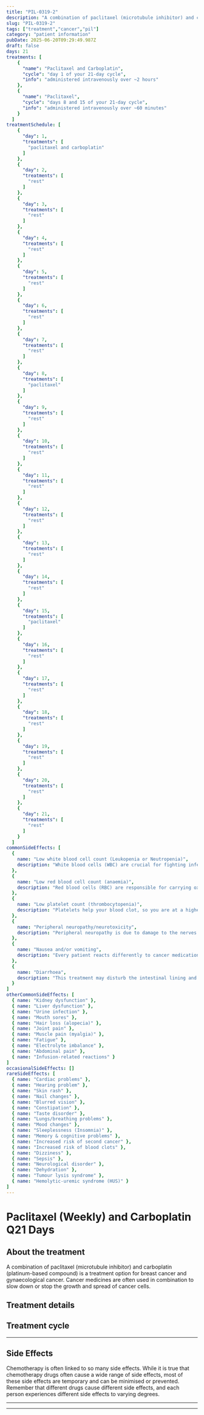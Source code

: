 ```yaml
---
title: "PIL-0319-2"
description: "A combination of paclitaxel (microtubule inhibitor) and carboplatin (platinum-based compound) is a treatment option for breast cancer and gynaecological cancer. Cancer medicines are often used in combination to slow down or stop the growth and spread of cancer cells."
slug: "PIL-0319-2"
tags: ["treatment","cancer","pil"]
category: "patient information"
pubDate: 2025-06-20T09:29:49.987Z
draft: false
days: 21
treatments: [
    {
      "name": "Paclitaxel and Carboplatin",
      "cycle": "day 1 of your 21-day cycle",
      "info": "administered intravenously over ~2 hours"
    },
    {
      "name": "Paclitaxel",
      "cycle": "days 8 and 15 of your 21-day cycle",
      "info": "administered intravenously over ~60 minutes"
    }
  ]
treatmentSchedule: [
    {
      "day": 1,
      "treatments": [
        "paclitaxel and carboplatin"
      ]
    },
    {
      "day": 2,
      "treatments": [
        "rest"
      ]
    },
    {
      "day": 3,
      "treatments": [
        "rest"
      ]
    },
    {
      "day": 4,
      "treatments": [
        "rest"
      ]
    },
    {
      "day": 5,
      "treatments": [
        "rest"
      ]
    },
    {
      "day": 6,
      "treatments": [
        "rest"
      ]
    },
    {
      "day": 7,
      "treatments": [
        "rest"
      ]
    },
    {
      "day": 8,
      "treatments": [
        "paclitaxel"
      ]
    },
    {
      "day": 9,
      "treatments": [
        "rest"
      ]
    },
    {
      "day": 10,
      "treatments": [
        "rest"
      ]
    },
    {
      "day": 11,
      "treatments": [
        "rest"
      ]
    },
    {
      "day": 12,
      "treatments": [
        "rest"
      ]
    },
    {
      "day": 13,
      "treatments": [
        "rest"
      ]
    },
    {
      "day": 14,
      "treatments": [
        "rest"
      ]
    },
    {
      "day": 15,
      "treatments": [
        "paclitaxel"
      ]
    },
    {
      "day": 16,
      "treatments": [
        "rest"
      ]
    },
    {
      "day": 17,
      "treatments": [
        "rest"
      ]
    },
    {
      "day": 18,
      "treatments": [
        "rest"
      ]
    },
    {
      "day": 19,
      "treatments": [
        "rest"
      ]
    },
    {
      "day": 20,
      "treatments": [
        "rest"
      ]
    },
    {
      "day": 21,
      "treatments": [
        "rest"
      ]
    }
  ]
commonSideEffects: [
  {
    name: "Low white blood cell count (Leukopenia or Neutropenia)",
    description: "White blood cells (WBC) are crucial for fighting infection. While receiving treatment, your WBC count can drop, putting you at a higher risk of disease."
  },
  {
    name: "Low red blood cell count (anaemia)",
    description: "Red blood cells (RBC) are responsible for carrying oxygen to the tissues in your body. When you have a low RBC count, you may feel tired or weak and have pale skin."
  },
  {
    name: "Low platelet count (thrombocytopenia)",
    description: "Platelets help your blood clot, so you are at a higher risk of bleeding when your platelet count decreases. Let your oncology care team know if you have any excess bruising or bleeding, including nose bleeds, sore gums or blood in your urine or stool."
  },
  {
    name: "Peripheral neuropathy/neurotoxicity",
    description: "Peripheral neuropathy is due to damage to the nerves outside the brain and spinal cord. These nerves carry information from the brain to other parts of the body. The usual symptoms are numbness, tingling, and weakness in the extremities like hands and feet."
  },
  {
    name: "Nausea and/or vomiting",
    description: "Every patient reacts differently to cancer medication. Many people feel nauseous, and some also experience vomiting. Nausea and vomiting can be managed or reduced with medication."
  },
  {
    name: "Diarrhoea",
    description: "This treatment may disturb the intestinal lining and cause loose, watery, and more frequent stools than usual. Certain medications have a higher chance of causing diarrhoea."
  }
]
otherCommonSideEffects: [
  { name: "Kidney dysfunction" },
  { name: "Liver dysfunction" },
  { name: "Urine infection" },
  { name: "Mouth sores" },
  { name: "Hair loss (alopecia)" },
  { name: "Joint pain" },
  { name: "Muscle pain (myalgia)" },
  { name: "Fatigue" },
  { name: "Electrolyte imbalance" },
  { name: "Abdominal pain" },
  { name: "Infusion-related reactions" }
]
occasionalSideEffects: []
rareSideEffects: [
  { name: "Cardiac problems" },
  { name: "Hearing problem" },
  { name: "Skin rash" },
  { name: "Nail changes" },
  { name: "Blurred vision" },
  { name: "Constipation" },
  { name: "Taste disorder" },
  { name: "Lungs/breathing problems" },
  { name: "Mood changes" },
  { name: "Sleeplessness (Insomnia)" },
  { name: "Memory & cognitive problems" },
  { name: "Increased risk of second cancer" },
  { name: "Increased risk of blood clots" },
  { name: "Dizziness" },
  { name: "Sepsis" },
  { name: "Neurological disorder" },
  { name: "Dehydration" },
  { name: "Tumour lysis syndrome" },
  { name: "Hemolytic-uremic syndrome (HUS)" }
]
---
```


# Paclitaxel (Weekly) and Carboplatin Q21 Days

## About the treatment

A combination of paclitaxel (microtubule inhibitor) and carboplatin (platinum-based compound) is a treatment option for breast cancer and gynaecological cancer. Cancer medicines are often used in combination to slow down or stop the growth and spread of cancer cells.

## Treatment details

<LegendGrid treatments={treatments} />

## Treatment cycle

<TreatmentCycleGrid treatmentSchedule={treatmentSchedule} />

<hr class="py-0 border-t-[0.5px] border-gray-500" />

## Side Effects

Chemotherapy is often linked to so many side effects. While it is true that chemotherapy drugs often cause a wide range of side effects, most of these side effects are temporary and can be minimised or prevented. Remember that different drugs cause different side effects, and each person experiences different side effects to varying degrees.

<CommonSideEffects commonSideEffects={commonSideEffects} />
<OtherCommonSideEffects otherCommonSideEffects={otherCommonSideEffects} />
<OccasionalSideEffects occasionalSideEffects={occasionalSideEffects} />
<RareSideEffects rareSideEffects={rareSideEffects} />

<hr class="py-0 border-t-[0.5px] border-gray-500" />

<SafeHandlingAccordion />
<GeneralPrecautionsAccordion />
<LifestyleSafetyAccordion />

<hr class="py-0 border-t-[0.5px] border-gray-500" />

<HealthcareTeamContact />
